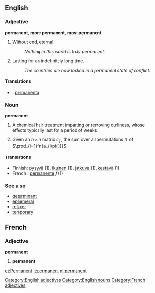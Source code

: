 ==English==
===Adjective===
[[Category:English adjectives]]
'''permanent''', '''more permanent''', '''most permanent'''

# {{notcomp}} Without end, [[eternal]].
#: ''Nothing in this world is truly permanent.''
# Lasting for an indefinitely long time.
#: ''The countries are now locked in a permanent state of conflict.''

====Translations====
* {{io}} : [[permanenta]]

===Noun===
[[Category:English nouns]]
'''permanent'''

# {{colloquial}} A chemical hair treatment imparting or removing curliness, whose effects typically last for a period of weeks.
# {{combinatorics}} Given an <math>n \times n</math> matrix <math>a_{ij} \,</math>, the sum over all permutations <math>\pi \,</math> of <math>\prod_{i=1}^n{a_{i\pi(i)}}</math>.

====Translations====
{{checktrans}}
*Finnish: [[pysyvä]] (1), [[ikuinen]] (1), [[jatkuva]] (1), [[kestävä]] (1)
*French : [[permanente]] ''f'' (1)

===See also===
*[[determinant]]
*[[ephemeral]]
*[[relaxer]]
*[[temporary]]

==French==
===Adjective===
[[Category:French adjectives]]
'''permanent'''
# '''permanent'''

[[et:Permanent]]
[[it:permanent]]
[[nl:permanent]]